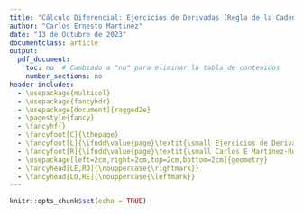 ```yaml
---
title: "Cálculo Diferencial: Ejercicios de Derivadas (Regla de la Cadena)"
author: "Carlos Ernesto Martinez"
date: "13 de Octubre de 2023"
documentclass: article
output:
  pdf_document:
    toc: no  # Cambiado a "no" para eliminar la tabla de contenidos
    number_sections: no
header-includes:
  - \usepackage{multicol}
  - \usepackage{fancyhdr}
  - \usepackage[document]{ragged2e}
  - \pagestyle{fancy}
  - \fancyhf{}
  - \fancyfoot[C]{\thepage}
  - \fancyfoot[L]{\ifodd\value{page}\textit{\small Ejercicios de Derivadas (Regla de la Cadena)}\else\textit{\small Carlos E Martínez-Rodríguez}\fi}
  - \fancyfoot[R]{\ifodd\value{page}\textit{\small Carlos E Martínez-Rodríguez}\else\textit{\small Ejercicios de Derivadas (Regla de la Cadena)}\fi}
  - \usepackage[left=2cm,right=2cm,top=2cm,bottom=2cm]{geometry}
  - \fancyhead[LE,RO]{\nouppercase{\rightmark}}
  - \fancyhead[LO,RE]{\nouppercase{\leftmark}}
---
```


```r
knitr::opts_chunk$set(echo = TRUE)

```

\begin{enumerate}

\item Calcula las siguientes derivadas:

\begin{multicols}{2}
\begin{enumerate}

\item $f(x) = (2x^2 + 3x + 1)^4$
\item $f(x) = (5x^2 - 2x + 7)^2$
\item $f(x) = (-3x^2 + 4x - 6)^3$
\item $f(x) = (4x^2 + 2x - 9)^5$
\item $f(x) = (6x^2 - 7x + 2)^2$

\end{enumerate}
\end{multicols}


\item Calcula las siguientes derivadas:

\begin{multicols}{2}
\begin{enumerate}

\item $f(x) = \sin(2x^2 + 3x + 1)$
\item $f(x) = \cos(4x^2 - 2x^4 + 7)$
\item $f(x) = \tan(x^3 - 4x^2 + 6x+1)$
\item $f(x) = \csc(5x^5 + 2x^4 - 3x-5)$
\item $f(x) = \sec(6x^2 - 7x^2 + 2x+3)$
\item $f(x) = \cot(2x^9 + 5x^4 - 4x-4)$

\end{enumerate}
\end{multicols}

\item Calcula las siguientes derivadas:

\begin{multicols}{2}
\begin{enumerate}

\item $f(x) = \tan(\sin x)$
\item $f(x) = \cos^4(5x^3)$
\item  $f(x) = \sin^2(\cos x)$
\item  $f(x) = \cos(\tan x)$
\item  $f(x) = \cos^3(\cos x)$
\item  $f(x) = \sin(\cos x)$

\end{enumerate}
\end{multicols}

\item Calcula las siguientes derivadas:

\begin{multicols}{2}
\begin{enumerate}

\item $f(x) = 4\cos(3x) - 5\sin(7x)$
\item $f(x) = 3\sin(2x) + 2\cos(4x)$
\item $f(x) = 5\sin(6x) + \cos(5x)$
\item $f(x) = 2\sin(2x) - 6\sin(3x)$
\item $f(x) = 3\cos(4x) - 4\cos(7x)$
\item $f(x) = 5\sin(3x) + 2\cos(2x)$

\end{enumerate}
\end{multicols}

\item Calcula las siguientes derivadas:

\begin{multicols}{2}
\begin{enumerate}

\item  $f(x) = 3\cos^2(x)\sin^6(x)$
\item  $f(x) = 5\sin^5(x)\cos^4(x)$
\item  $f(x) = 2\sin^3(x)\cos(x)$
\item  $f(x) = 6\cos^4(x)\sin^5(x)$
\item  $f(x) = \sin^2(x)\cos^8(x)$
\item  $f(x) = 4\cos^5(x)\sin^3(x)$
\end{enumerate}
\end{multicols}

\item Calcula las siguientes derivadas:

\begin{multicols}{2}
\begin{enumerate}

\item $f(x) = [(5x^3 + 2x^2 - 4x + 3)^5(x^3 - 2x^2 + 2x)^5]$
\item  $f(x) = [(3x^3 + 4x^2 - 2x + 1)^5(x^3 - x^2 + 2x)^5]$
\item  $f(x) = [(6x^3 - x^2 + 2x + 2)^5(x^3 + 2x^2 - 3x + 4)^5]$
\item  $f(x) = [(4x^3 - x^2 - 3x + 2)^5(x^3 - 4x^2 + 3x + 1)^5]$
\item  $f(x) = [(2x^3 + 3x^2 - 2x + 5)^5(x^3 - 2x^2 - x + 2)^5]$
\item  $f(x) = [(5x^3 - x^2 + 2x - 1)^5(x^3 - x^2 + 3x - 2)^5]$

\end{enumerate}
\end{multicols}


\end{enumerate}



